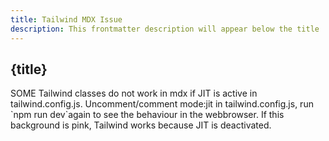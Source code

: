 ```yaml
---
title: Tailwind MDX Issue
description: This frontmatter description will appear below the title
---
```


<main className="absolute inset-0 overflow-hidden bg-pink-800 text-white">
    <section className="h-full w-full">
        <div className="h-full mx-auto container">
            <div className="h-full w-full flex column justify-center p-40">
                <div className="m-auto text-center">
                    <h1>{title}</h1>  
                    SOME Tailwind classes do not work in mdx if JIT is active in tailwind.config.js. Uncomment/comment mode:jit in tailwind.config.js, run `npm run dev`again to see the behaviour in the webbrowser. If this background is pink, Tailwind works because JIT is deactivated.
                </div>
            </div>
        </div>
    </section>
</main>